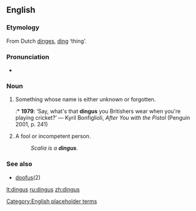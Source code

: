 ==English==

===Etymology===
From Dutch [[dinges]], [[ding]] ‘thing’.

===Pronunciation===
* {{IPA|/ˈdɪŋɡəs/}}

===Noun===
{{en-noun|es}}

# Something whose name is either unknown or forgotten.
#:* '''1979''': ‘Say, what's that '''dingus''' you Britishers wear when you're playing cricket?’ — Kyril Bonfiglioli, ''After You with the Pistol'' (Penguin 2001, p. 241)
# A fool or incompetent person.
#: ''Scalia is a '''dingus'''.''

===See also===
* [[doofus]](2)

[[Category:English placeholder terms]]

[[lt:dingus]]
[[ru:dingus]]
[[zh:dingus]]